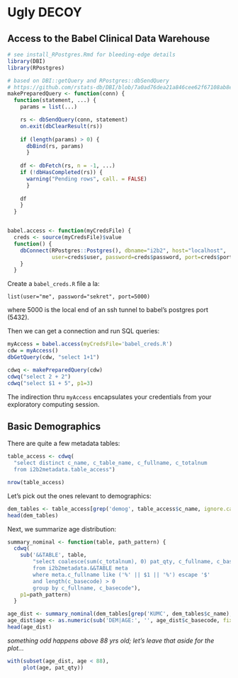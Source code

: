 Ugly DECOY
==========

## Access to the Babel Clinical Data Warehouse

```r
# see install_RPostgres.Rmd for bleeding-edge details
library(DBI)
library(RPostgres)

# based on DBI::getQuery and RPostgres::dbSendQuery
# https://github.com/rstats-db/DBI/blob/7a0ad76dea21a846cee62f67108ab8e8b7d60a49/R/DBConnection.R#L133
makePreparedQuery <- function(conn) {
  function(statement, ...) {
    params = list(...)

    rs <- dbSendQuery(conn, statement)
    on.exit(dbClearResult(rs))
    
    if (length(params) > 0) {
      dbBind(rs, params)
      }
    
    df <- dbFetch(rs, n = -1, ...)
    if (!dbHasCompleted(rs)) {
      warning("Pending rows", call. = FALSE)
      }
    
    df
    }
  }


babel.access <- function(myCredsFile) {
  creds <- source(myCredsFile)$value
  function() {
    dbConnect(RPostgres::Postgres(), dbname="i2b2", host="localhost",
              user=creds$user, password=creds$password, port=creds$port)
    }
  }
```

Create a `babel_creds.R` file a la:

```
list(user="me", password="sekret", port=5000)
```

where 5000 is the local end of an ssh tunnel to babel's postgres port (5432).

Then we can get a connection and run SQL queries:

```r
myAccess = babel.access(myCredsFile='babel_creds.R')
cdw = myAccess()
dbGetQuery(cdw, "select 1+1")

cdwq <- makePreparedQuery(cdw)
cdwq("select 2 + 2")
cdwq("select $1 + 5", p1=3)
```

The indirection thru `myAccess` encapsulates your credentials from your
exploratory computing session.

## Basic Demographics

There are quite a few metadata tables:

```r
table_access <- cdwq(
  "select distinct c_name, c_table_name, c_fullname, c_totalnum
  from i2b2metadata.table_access")

nrow(table_access)
```

Let's pick out the ones relevant to demographics:

```r
dem_tables <- table_access[grep('demog', table_access$c_name, ignore.case=TRUE), ]
head(dem_tables)
```

Next, we summarize age distribution:

```r

summary_nominal <- function(table, path_pattern) {
  cdwq(
    sub('&&TABLE', table,
        "select coalesce(sum(c_totalnum), 0) pat_qty, c_fullname, c_basecode
        from i2b2metadata.&&TABLE meta
        where meta.c_fullname like ('%' || $1 || '%') escape '$'
        and length(c_basecode) > 0
        group by c_fullname, c_basecode"),
    p1=path_pattern)
  }

age_dist <- summary_nominal(dem_tables[grep('KUMC', dem_tables$c_name),]$c_table_name, 'Demographics\\Age\\_')
age_dist$age <- as.numeric(sub('DEM|AGE:', '', age_dist$c_basecode, fixed=TRUE))
head(age_dist)
```

*something odd happens above 88 yrs old; let's leave that aside for the plot...*

```r
with(subset(age_dist, age < 88),
     plot(age, pat_qty))
```
